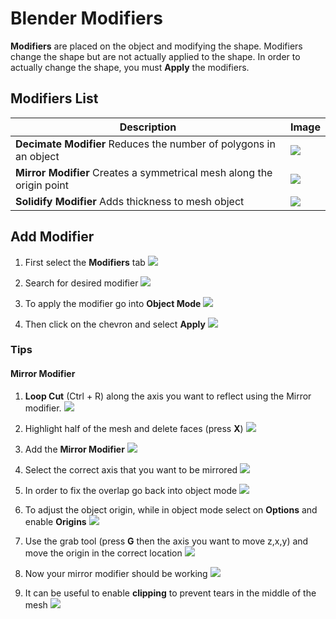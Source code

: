 # Blender Modifiers

**Modifiers** are placed on the object and modifying the shape. Modifiers change the shape but are not actually applied to the shape. In order to actually change the shape, you must **Apply** the modifiers.

## Modifiers List

| Description | Image |
| -------------|-------|
| **Decimate Modifier** Reduces the number of polygons in an object | ![](./assets/decimate-modifier.gif) |
| **Mirror Modifier** Creates a symmetrical mesh along the origin point | ![](./assets/mirror-modifier.gif) |
| **Solidify Modifier** Adds thickness to mesh object | ![](./assets/solidify-modifier.gif) |

## Add Modifier

1. First select the **Modifiers** tab
![](./assets/modifier-location.png)

2. Search for desired modifier
![](./assets/search-modifiers.png)

3. To apply the modifier go into **Object Mode**
![](./assets/edit-mode.png)

4. Then click on the chevron and select **Apply**
![](./assets/apply-modifier.png)

### Tips

#### Mirror Modifier
1. **Loop Cut** (Ctrl + R) along the axis you want to reflect using the Mirror modifier.
![](./assets/add-loop-cut.png)

2. Highlight half of the mesh and delete faces (press **X**)
![](./assets/delete-faces.png)

3. Add the **Mirror Modifier**
![](./assets/add-mirror-modifier.png)

4. Select the correct axis that you want to be mirrored
![](./assets/select-correct-axis.png)

5. In order to fix the overlap go back into object mode
![](./assets/mirror-object-mode.png)

6. To adjust the object origin, while in object mode select on **Options** and enable **Origins**
![](./assets/affect-only-origins.png)

7. Use the grab tool (press **G** then the axis you want to move z,x,y) and move the origin in the correct location
![](./assets/move-origins.png)

8. Now your mirror modifier should be working
![](./assets/mirror-modifier-working.png)

9. It can be useful to enable **clipping** to prevent tears in the middle of the mesh
![](./assets/mirror-clipping.gif)